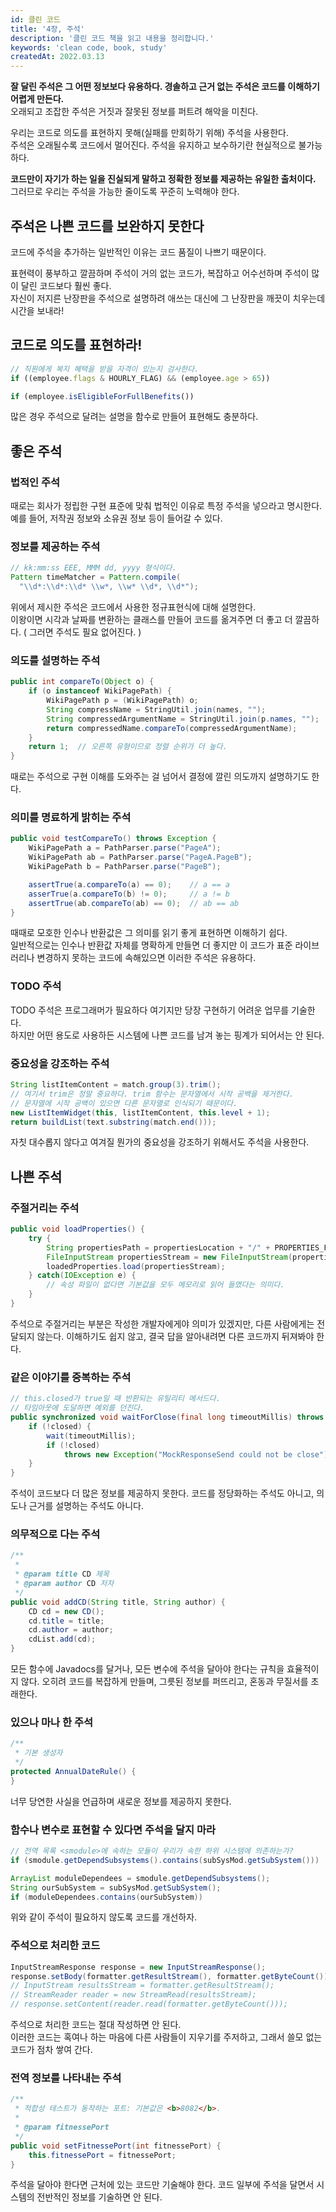 ```yaml
---
id: 클린 코드
title: '4장, 주석'
description: '클린 코드 책을 읽고 내용을 정리합니다.'
keywords: 'clean code, book, study'
createdAt: 2022.03.13
---
```


**잘 달린 주석은 그 어떤 정보보다 유용하다. 경솔하고 근거 없는 주석은 코드를 이해하기 어렵게 만든다.**<br/>
오래되고 조잡한 주석은 거짓과 잘못된 정보를 퍼트려 해악을 미친다.<br/>

우리는 코드로 의도를 표현하지 못해(실패를 만회하기 위해) 주석을 사용한다.<br/>
주석은 오래될수록 코드에서 멀어진다. 주석을 유지하고 보수하기란 현실적으로 불가능하다.<br/>

**코드만이 자기가 하는 일을 진실되게 말하고 정확한 정보를 제공하는 유일한 출처이다.**<br/>
그러므로 우리는 주석을 가능한 줄이도록 꾸준히 노력해야 한다.

## 주석은 나쁜 코드를 보완하지 못한다

코드에 주석을 추가하는 일반적인 이유는 코드 품질이 나쁘기 때문이다.<br/>

표현력이 풍부하고 깔끔하며 주석이 거의 없는 코드가, 복잡하고 어수선하며 주석이 많이 달린 코드보다 훨씬 좋다.<br/>
자신이 저지른 난장판을 주석으로 설명하려 애쓰는 대신에 그 난장판을 깨끗이 치우는데 시간을 보내라!

## 코드로 의도를 표현하라!

```ts
// 직원에게 복지 혜택을 받을 자격이 있는지 검사한다.
if ((employee.flags & HOURLY_FLAG) && (employee.age > 65))
```

```ts
if (employee.isEligibleForFullBenefits())
```

많은 경우 주석으로 달려는 설명을 함수로 만들어 표현해도 충분하다.

## 좋은 주석

### 법적인 주석

때로는 회사가 정립한 구현 표준에 맞춰 법적인 이유로 특정 주석을 넣으라고 명시한다.<br/>
예를 들어, 저작권 정보와 소유권 정보 등이 들어갈 수 있다.

### 정보를 제공하는 주석

```java
// kk:mm:ss EEE, MMM dd, yyyy 형식이다.
Pattern timeMatcher = Pattern.compile(
  "\\d*:\\d*:\\d* \\w*, \\w* \\d*, \\d*");
```

위에서 제시한 주석은 코드에서 사용한 정규표현식에 대해 설명한다.<br/>
이왕이면 시각과 날짜를 변환하는 클래스를 만들어 코드를 옮겨주면 더 좋고 더 깔끔하다. ( 그러면 주석도 필요 없어진다. )

### 의도를 설명하는 주석

```java
public int compareTo(Object o) {
    if (o instanceof WikiPagePath) {
        WikiPagePath p = (WikiPagePath) o;
        String compressName = StringUtil.join(names, "");
        String compressedArgumentName = StringUtil.join(p.names, "");
        return compressedName.compareTo(compressedArgumentName);
    }
    return 1;  // 오른쪽 유형이므로 정렬 순위가 더 높다.
}
```

때로는 주석으로 구현 이해를 도와주는 걸 넘어서 결정에 깔린 의도까지 설명하기도 한다.

### 의미를 명료하게 밝히는 주석

```java
public void testCompareTo() throws Exception {
    WikiPagePath a = PathParser.parse("PageA");
    WikiPagePath ab = PathParser.parse("PageA.PageB");
    WikiPagePath b = PathParser.parse("PageB");

    assertTrue(a.compareTo(a) == 0);    // a == a
    asserTrue(a.compareTo(b) != 0);     // a != b
    assertTrue(ab.compareTo(ab) == 0);  // ab == ab
}

```

때때로 모호한 인수나 반환값은 그 의미를 읽기 좋게 표현하면 이해하기 쉽다.<br/>
일반적으로는 인수나 반환값 자체를 명확하게 만들면 더 좋지만 이 코드가 표준 라이브러리나 변경하지 못하는 코드에 속해있으면 이러한 주석은 유용하다.

### TODO 주석

TODO 주석은 프로그래머가 필요하다 여기지만 당장 구현하기 어려운 업무를 기술한다.<br/>
하지만 어떤 용도로 사용하든 시스템에 나쁜 코드를 남겨 놓는 핑계가 되어서는 안 된다.

### 중요성을 강조하는 주석

```java
String listItemContent = match.group(3).trim();
// 여기서 trim은 정말 중요하다. trim 함수는 문자열에서 시작 공백을 제거한다.
// 문자열에 시작 공백이 있으면 다른 문자열로 인식되기 때문이다.
new ListItemWidget(this, listItemContent, this.level + 1);
return buildList(text.substring(match.end()));
```

자칫 대수롭지 않다고 여겨질 뭔가의 중요성을 강조하기 위해서도 주석을 사용한다.

## 나쁜 주석

### 주절거리는 주석

```java
public void loadProperties() {
    try {
        String propertiesPath = propertiesLocation + "/" + PROPERTIES_FILE;
        FileInputStream propertiesStream = new FileInputStream(propertiesPath);
        loadedProperties.load(propertiesStream);
    } catch(IOException e) {
        // 속성 파일이 없다면 기본값을 모두 메모리로 읽어 들였다는 의미다.
    }
}
```

주석으로 주절거리는 부분은 작성한 개발자에게야 의미가 있겠지만, 다른 사람에게는 전달되지 않는다.
이해하기도 쉽지 않고, 결국 답을 알아내려면 다른 코드까지 뒤져봐야 한다.

### 같은 이야기를 중복하는 주석

```java
// this.closed가 true일 때 반환되는 유틸리티 메서드다.
// 타임아웃에 도달하면 예외를 던진다.
public synchronized void waitForClose(final long timeoutMillis) throws Exception {
    if (!closed) {
        wait(timeoutMillis);
        if (!closed)
            throws new Exception("MockResponseSend could not be close");
    }
}
```

주석이 코드보다 더 많은 정보를 제공하지 못한다. 코드를 정당화하는 주석도 아니고, 의도나 근거를 설명하는 주석도 아니다.

### 의무적으로 다는 주석

```java
/**
 *
 * @param title CD 제목
 * @param author CD 저자
 */
public void addCD(String title, String author) {
    CD cd = new CD();
    cd.title = title;
    cd.author = author;
    cdList.add(cd);
}
```

모든 함수에 Javadocs를 달거나, 모든 변수에 주석을 달아야 한다는 규칙을 효율적이지 않다. 오히려 코드를 복잡하게 만들며, 그릇된 정보를 퍼뜨리고, 혼동과 무질서를 초래한다.

### 있으나 마나 한 주석

```java
/**
 * 기본 생성자
 */
protected AnnualDateRule() {
}
```

너무 당연한 사실을 언급하며 새로운 정보를 제공하지 못한다.

### 함수나 변수로 표현할 수 있다면 주석을 달지 마라

```java
// 전역 목록 <smodule>에 속하는 모듈이 우리가 속한 하위 시스템에 의존하는가?
if (smodule.getDependSubsystems().contains(subSysMod.getSubSystem()))
```

```java
ArrayList moduleDependees = smodule.getDependSubsystems();
String ourSubSystem = subSysMod.getSubSystem();
if (moduleDependees.contains(ourSubSystem))
```

위와 같이 주석이 필요하지 않도록 코드를 개선하자.

### 주석으로 처리한 코드

```java
InputStreamResponse response = new InputStreamResponse();
response.setBody(formatter.getResultStream(), formatter.getByteCount());
// InputStream resultsStream = formatter.getResultStream();
// StreamReader reader = new StreamRead(resultsStream);
// response.setContent(reader.read(formatter.getByteCount()));
```

주석으로 처리한 코드는 절대 작성하면 안 된다.<br/>
이러한 코드는 혹여나 하는 마음에 다른 사람들이 지우기를 주저하고, 그래서 쓸모 없는 코드가 점차 쌓여 간다.

### 전역 정보를 나타내는 주석

```java
/**
 * 적합성 테스트가 동작하는 포트: 기본값은 <b>8082</b>.
 *
 * @param fitnessePort
 */
public void setFitnessePort(int fitnessePort) {
    this.fitnessePort = fitnessePort;
}
```

주석을 달아야 한다면 근처에 있는 코드만 기술해야 한다. 코드 일부에 주석을 달면서 시스템의 전반적인 정보를 기술하면 안 된다.
